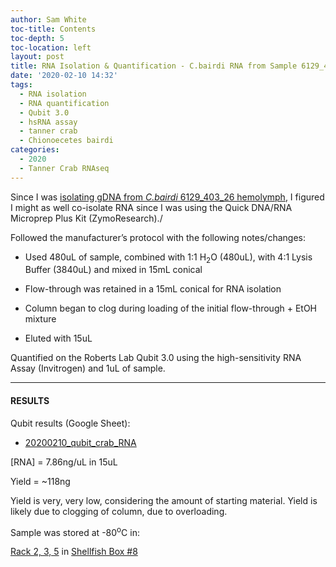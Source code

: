 ```yaml
---
author: Sam White
toc-title: Contents
toc-depth: 5
toc-location: left
layout: post
title: RNA Isolation & Quantification - C.bairdi RNA from Sample 6129_403_26
date: '2020-02-10 14:32'
tags:
  - RNA isolation
  - RNA quantification
  - Qubit 3.0
  - hsRNA assay
  - tanner crab
  - Chionoecetes bairdi
categories:
  - 2020
  - Tanner Crab RNAseq
---
```

Since I was [isolating gDNA from _C.bairdi_ 6129_403_26 hemolymph](https://robertslab.github.io/sams-notebook/posts/2020/2020-02-10-DNA-Isolation-and-Quantification---Additional-C.bairdi-gDNA-from-Sample-6129_403_26/), I figured I might as well co-isolate RNA since I was using the Quick DNA/RNA Microprep Plus Kit (ZymoResearch)./

Followed the manufacturer's protocol with the following notes/changes:

- Used 480uL of sample, combined with 1:1 H<sub>2</sub>O (480uL), with 4:1 Lysis Buffer (3840uL) and mixed in 15mL conical

- Flow-through was retained in a 15mL conical for RNA isolation

- Column began to clog during loading of the initial flow-through + EtOH mixture

- Eluted with 15uL


Quantified on the Roberts Lab Qubit 3.0 using the high-sensitivity RNA Assay (Invitrogen) and 1uL of sample.


---

#### RESULTS

Qubit results (Google Sheet):

- [20200210_qubit_crab_RNA](https://docs.google.com/spreadsheets/d/17HLwzVKPzZlLTBzsrX5XH5t2E8WhztdMlIicPTjr50Q/edit?usp=sharing)

[RNA] = 7.86ng/uL in 15uL

Yield = ~118ng

Yield is very, very low, considering the amount of starting material. Yield is likely due to clogging of column, due to overloading.

Sample was stored at -80<sup>o</sup>C in:

[Rack 2, 3, 5](http://b.link/srlab-80C) in [Shellfish Box #8](https://docs.google.com/spreadsheets/d/1ax6C-muxUTXxFEtfWdswBvueLhmxZzmwZcO2ur-0q-Q/edit#gid=1794729843)

